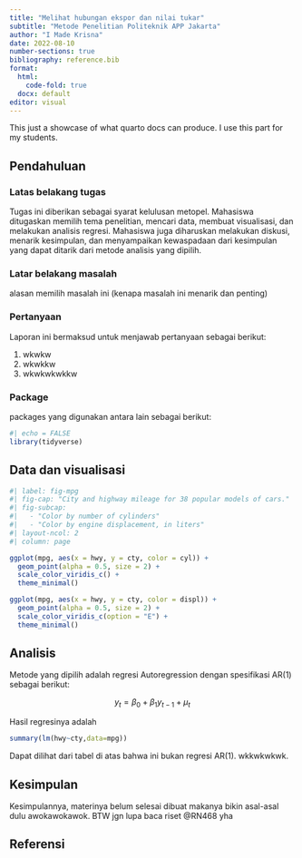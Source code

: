 ```yaml
---
title: "Melihat hubungan ekspor dan nilai tukar"
subtitle: "Metode Penelitian Politeknik APP Jakarta"
author: "I Made Krisna"
date: 2022-08-10
number-sections: true
bibliography: reference.bib
format:
  html: 
    code-fold: true
  docx: default
editor: visual
---
```


This just a showcase of what quarto docs can produce. I use this part for my students.

## Pendahuluan

### Latas belakang tugas

Tugas ini diberikan sebagai syarat kelulusan metopel. Mahasiswa ditugaskan memilih tema penelitian, mencari data, membuat visualisasi, dan melakukan analisis regresi. Mahasiswa juga diharuskan melakukan diskusi, menarik kesimpulan, dan menyampaikan kewaspadaan dari kesimpulan yang dapat ditarik dari metode analisis yang dipilih.

### Latar belakang masalah

alasan memilih masalah ini (kenapa masalah ini menarik dan penting)

### Pertanyaan

Laporan ini bermaksud untuk menjawab pertanyaan sebagai berikut:

1.  wkwkw
2.  wkwkkw
3.  wkwkwkwkkw

### Package

packages yang digunakan antara lain sebagai berikut:

```r
#| echo = FALSE
library(tidyverse)
```

## Data dan visualisasi

```r
#| label: fig-mpg
#| fig-cap: "City and highway mileage for 38 popular models of cars."
#| fig-subcap:
#|   - "Color by number of cylinders"
#|   - "Color by engine displacement, in liters"
#| layout-ncol: 2
#| column: page

ggplot(mpg, aes(x = hwy, y = cty, color = cyl)) +
  geom_point(alpha = 0.5, size = 2) +
  scale_color_viridis_c() +
  theme_minimal()

ggplot(mpg, aes(x = hwy, y = cty, color = displ)) +
  geom_point(alpha = 0.5, size = 2) +
  scale_color_viridis_c(option = "E") +
  theme_minimal()
```

## Analisis

Metode yang dipilih adalah regresi Autoregression dengan spesifikasi AR(1) sebagai berikut:

$$
y_{t}=\beta_0 + \beta_1 y_{t-1}+\mu_t
$$

Hasil regresinya adalah

```r
summary(lm(hwy~cty,data=mpg))
```

Dapat dilihat dari tabel di atas bahwa ini bukan regresi AR(1). wkkwkwkwk.

## Kesimpulan

Kesimpulannya, materinya belum selesai dibuat makanya bikin asal-asal dulu awokawokawok. BTW jgn lupa baca riset @RN468 yha

## Referensi


